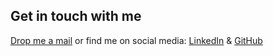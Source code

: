 ## Get in touch with me

[Drop me a mail](mailto:business@tanmayvij.com) or find me on social media: [LinkedIn](https://www.linkedin.com/in/tanmayvij) & [GitHub](https://www.github.com/tanmayvij/)
